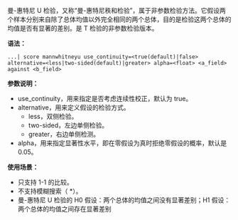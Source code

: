 曼-惠特尼 U 检验，又称“曼-惠特尼秩和检验”，属于非参数检验方法。它假设两个样本分别来自除了总体均值以外完全相同的两个总体，目的是检验这两个总体的均值是否有显著的差别。是 T 检验的非参数检验版本。

**语法：**

```
...| score mannwhitneyu use_continuity=<true(default)|false> alternative=<less|two-sided(default)|greater> alpha=<float> <a_field> against <b_field>
```

**参数说明：**

- use_continuity，用来指定是否考虑连续性校正，默认为 true。
- alternative，用来定义假设的检验方式。
  - less，双侧检验。
  - two-sided，左边单侧检验。
  - greater，右边单侧检测。
- alpha，用来指定显著性水平，即在零假设为真时拒绝零假设的概率，默认是 0.05。

**使用场景：**

- 只支持 1-1 的比较。
- 不支持模糊搜索（ \*）。
- 曼-惠特尼 U 检验的 H0 假设：两个总体的均值之间没有显著差别；H1 假设：两个总体的均值之间存在显著差别
